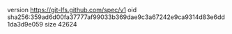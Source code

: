 version https://git-lfs.github.com/spec/v1
oid sha256:359ad6d00fa37777af99033b369dae9c3a67242e9ca9314d83e6dd1da3d9e059
size 42624

